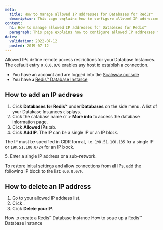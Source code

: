 ```yaml
---
meta:
  title: How to manage allowed IP addresses for Databases for Redis™
  description: This page explains how to configure allowed IP addresses for Databases for Redis™
content:
  h1: How to manage allowed IP addresses for Databases for Redis™
  paragraph: This page explains how to configure allowed IP addresses for Databases for Redis™
dates:
  validation: 2022-07-12
  posted: 2019-07-12
---
```


Allowed IPs define remote access restrictions for your Database Instances. The default entry `0.0.0.0/0` enables any host to establish a connection.

<Message type="requirement">

- You have an account and are logged into the [Scaleway console](https://console.scaleway.com)
- You have a [Redis™ Database Instance](/databases/databases-for-redis/how-to/create-a-database-for-redis)

</Message>

## How to add an IP address

1. Click **Databases for Redis™** under **Databases** on the side menu. A list of your Database Instances displays.
2. Click the database name or <Icon name="more" /> > **More info** to access the database information page.
3. Click **Allowed IPs** tab. 
4. Click **Add IP**. The IP can be a single IP or an IP block.

  <Message type="note">

  The IP must be specified in CIDR format, i.e. `198.51.100.135` for a single IP or `198.51.100.0/24` for an IP block.

  </Message>
5. Enter a single IP address or a sub-network.

  <Message type="note">

  To restore initial settings and allow connections from all IPs, add the following IP block to the list: `0.0.0.0/0`.

  </Message>

## How to delete an IP address

1. Go to your allowed IP address list.
2. Click <Icon name="delete" />.
3. Click **Delete your IP**.

<Navigation title="See Also">
  <PreviousButton to="/databases/databases-for-redis/how-to/create-a-database-for-redis">How to create a Redis™ Database Instance</PreviousButton>
  <NextButton to="/databases/databases-for-redis/how-to/scale-up-a-database-for-redis">How to scale up a Redis™ Database Instance</NextButton>
</Navigation>
